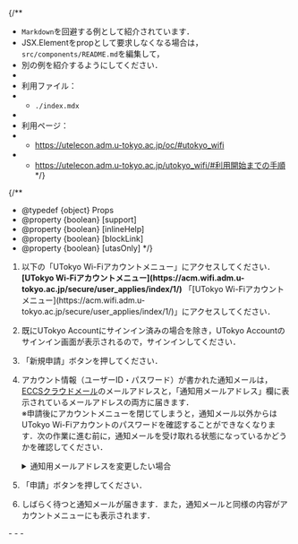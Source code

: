 
{/**
  * `Markdown`を回避する例として紹介されています．
  * JSX.Elementをpropとして要求しなくなる場合は，`src/components/README.md`を編集して，
  * 別の例を紹介するようにしてください．
  * 
  * 利用ファイル：
  * - `./index.mdx`
  * 
  * 利用ページ：
  * - https://utelecon.adm.u-tokyo.ac.jp/oc/#utokyo_wifi
  * - https://utelecon.adm.u-tokyo.ac.jp/utokyo_wifi/#利用開始までの手順
  */}

{/**
  * @typedef {object} Props
  * @property {boolean} [support]
  * @property {boolean} [inlineHelp]
  * @property {boolean} [blockLink]
  * @property {boolean} [utasOnly]
  */}

1. <If cond={props.blockLink}>
     以下の「UTokyo Wi-Fiアカウントメニュー」にアクセスしてください．
     <b class="box center">[UTokyo Wi-Fiアカウントメニュー](https://acm.wifi.adm.u-tokyo.ac.jp/secure/user_applies/index/1/)</b>
     <Fragment slot="else">
       「[UTokyo Wi-Fiアカウントメニュー](https://acm.wifi.adm.u-tokyo.ac.jp/secure/user_applies/index/1/)」にアクセスしてください．
     </Fragment>
   </If>
1. 既にUTokyo Accountにサインイン済みの場合を除き，UTokyo Accountのサインイン画面が表示されるので，サインインしてください．
   <If cond={props.inlineHelp}>
     <ApplyHelpMFA type="details" />
     <ApplyHelpJouhouSecurity type="details" />
   </If>
1. 「新規申請」ボタンを押してください．
1. アカウント情報（ユーザーID・パスワード）が書かれた通知メールは，[ECCSクラウドメール](/google/)のメールアドレスと，「通知用メールアドレス」欄に表示されているメールアドレスの両方に届きます．<br />
   ※申請後にアカウントメニューを閉じてしまうと，通知メール以外からはUTokyo Wi-Fiアカウントのパスワードを確認することができなくなります．次の作業に進む前に，通知メールを受け取れる状態になっているかどうかを確認してください．
   <details>
     <summary>通知用メールアドレスを変更したい場合</summary>
     <If cond={props.utasOnly}>
       通知メールが送信されるメールアドレスは，[UTAS](https://utas.adm.u-tokyo.ac.jp/campusweb/campusportal.do)の「学生情報」メニューにある「現住所等変更入力」の「E-MAIL 1」欄から変更することができます（なお，「E-MAIL 2」のアドレスはUTokyo Wi-Fiのメール送信先としては使えません）．なお，変更が反映されるまでに時間がかかりますので，翌日以降に改めてアカウント発行申請の作業を行ってください．
       <Fragment slot="else">
         通知メールが送信されるメールアドレスは次の場所から変更することができます．
         
         - 学生の場合 <small>※学生でも教職員でもあるアカウントの場合を含む</small>：[UTAS](https://utas.adm.u-tokyo.ac.jp/campusweb/campusportal.do)の「学生情報」メニューにある「現住所等変更入力」の「E-MAIL 1」欄（なお，「E-MAIL 2」のアドレスはUTokyo Wi-Fiのメール送信先としては使えません）
         - 教職員の場合<small>※学生でも教職員でもあるアカウントの場合を除く</small>：[人事情報MyWeb](https://univtokyo.sharepoint.com/sites/utokyoportal/wiki/d/Personal_information_and_ID_card.aspx)の「パーソナルメニュー」にある「本人属性変更：登録画面」の「学内メールアドレス」欄（ `u-tokyo.ac.jp` で終わるメールアドレスである必要があります）

         なお，変更が反映されるまでに時間がかかりますので，翌日以降に改めてアカウント発行申請の作業を行ってください．
       </Fragment>
     </If>
   </details>
   <If cond={props.inlineHelp}>
     <ApplyHelpEmail type="details" />
   </If>
1. 「申請」ボタンを押してください．
1. しばらく待つと通知メールが届きます．また，通知メールと同様の内容がアカウントメニューにも表示されます．

<If cond={props.inlineHelp}>
  <Support lang="ja" show={props.support} />
  <Help lang="ja" support={props.support} slot="else">
    - <ApplyHelpMFA type="default" />
    - <ApplyHelpJouhouSecurity type="default" />
    - <ApplyHelpEmail type="default" />
  </Help>
</If>
